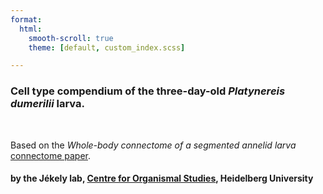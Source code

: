 ```yaml
---
format:
  html:
    smooth-scroll: true
    theme: [default, custom_index.scss]  

---
```


### Cell type compendium of the three-day-old *Platynereis dumerilii* larva.

<br>

Based on the *Whole-body connectome of a segmented annelid larva*
[connectome paper](https://elifesciences.org/reviewed-preprints/97964v1){.external target="_blank"}.
<br>

#### by the Jékely lab, [Centre for Organismal Studies](https://www.cos.uni-heidelberg.de/en/research-groups/gaspar-jekely){.external target="_blank"}, Heidelberg University




